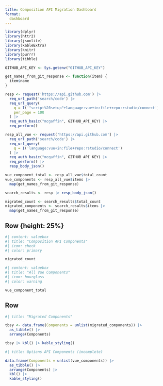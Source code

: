 ```yaml
---
title: Composition API Migration Dashboard
format:
  dashboard
---
```


```r
library(dplyr)
library(httr2)
library(jsonlite)
library(kableExtra)
library(knitr)
library(purrr)
library(tibble)

GITHUB_API_KEY <- Sys.getenv("GITHUB_API_KEY")

get_names_from_git_response <- function(item) {
  item$name
}

resp <- request('https://api.github.com') |> 
  req_url_path('search/code') |>
  req_url_query(
    q = I('"script%20setup"+language:vue+in:file+repo:rstudio/connect'),
    per_page = 100
  ) |> 
  req_auth_basic("mcgaffin", GITHUB_API_KEY) |>
  req_perform()
```

```r
resp_all_vue <- request('https://api.github.com') |> 
  req_url_path('search/code') |>
  req_url_query(
    q = I('language:vue+in:file+repo:rstudio/connect')
  ) |> 
  req_auth_basic("mcgaffin", GITHUB_API_KEY) |>
  req_perform() |>
  resp_body_json()

vue_component_total <- resp_all_vue$total_count
vue_components <- resp_all_vue$items |>
  map(get_names_from_git_response)
```


```r
search_results <- resp |> resp_body_json()

migrated_count <- search_results$total_count
migrated_components <- search_results$items |>
  map(get_names_from_git_response)
```

## Row {height: 25%}

```r
#| content: valuebox
#| title: "Composition API Components"
#| icon: check
#| color: primary

migrated_count
```

```r
#| content: valuebox
#| title: "All Vue Components"
#| icon: hourglass
#| color: warning

vue_component_total
```

## Row {.tabset}

```r
#| title: "Migrated Components"

tbsy <- data.frame(Components = unlist(migrated_components)) |>
  as_tibble() |>
  arrange(Components)

tbsy |> kbl() |> kable_styling()
```

```r
#| title: Options API Components (incomplete)

data.frame(Components = unlist(vue_components)) |>
  as_tibble() |>
  arrange(Components) |>
  kbl() |>
  kable_styling()
```
